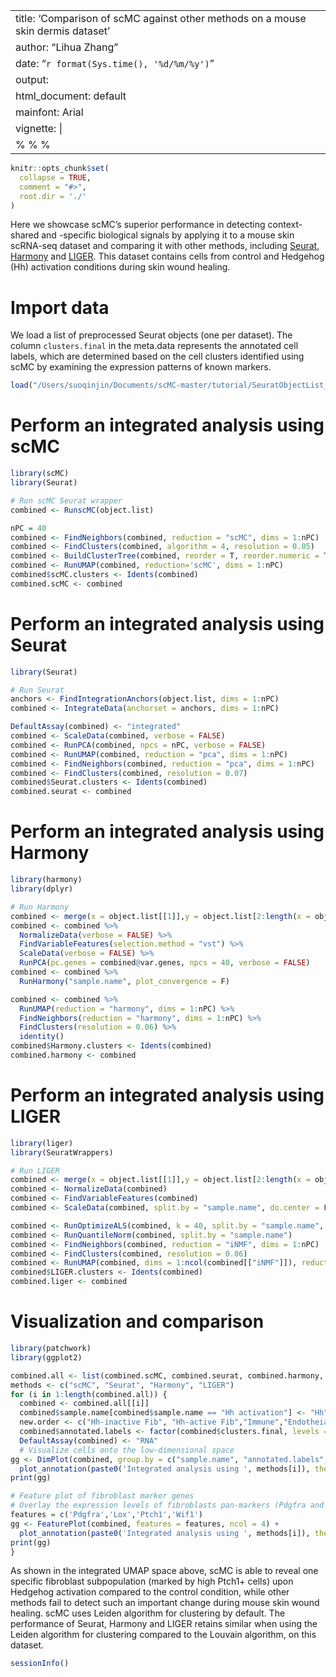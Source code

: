 
---
title: 'Comparison of scMC against other methods on a mouse skin dermis dataset'
author: "Lihua Zhang"
date: "`r format(Sys.time(), '%d/%m/%y')`"
output:
  html_document: default
mainfont: Arial
vignette: |
  %\VignetteIndexEntry{Integrating and comparing multiple single cell genomic datasets using scMC} %\VignetteEngine{knitr::rmarkdown} %\VignetteEncoding{UTF-8}
---

```r
knitr::opts_chunk$set(
  collapse = TRUE,
  comment = "#>",
  root.dir = './'
)
```

Here we showcase scMC’s superior performance in detecting context-shared and -specific biological signals by applying it to a mouse skin scRNA-seq dataset and comparing it with other methods, including [Seurat](https://satijalab.org/seurat/v3.2/immune_alignment.html), [Harmony](http://htmlpreview.github.io/?https://github.com/immunogenomics/harmony/blob/master/docs/SeuratV3.html) and [LIGER](https://htmlpreview.github.io/?https://github.com/satijalab/seurat.wrappers/blob/master/docs/liger.html). This dataset contains cells from control and Hedgehog (Hh) activation conditions during skin wound healing.

# Import data
We load a list of preprocessed Seurat objects (one per dataset). The column `clusters.final` in the meta.data represents the annotated cell labels, which are determined based on the cell clusters identified using scMC by examining the expression patterns of known markers. 
```r
load("/Users/suoqinjin/Documents/scMC-master/tutorial/SeuratObjectList_benchmark_dermis.RData")
```

# Perform an integrated analysis using scMC
```r
library(scMC)
library(Seurat)

# Run scMC Seurat wrapper
combined <- RunscMC(object.list)

nPC = 40
combined <- FindNeighbors(combined, reduction = "scMC", dims = 1:nPC)
combined <- FindClusters(combined, algorithm = 4, resolution = 0.05)
combined <- BuildClusterTree(combined, reorder = T, reorder.numeric = T, verbose = F)
combined <- RunUMAP(combined, reduction='scMC', dims = 1:nPC)
combined$scMC.clusters <- Idents(combined)
combined.scMC <- combined
```

# Perform an integrated analysis using Seurat
```r
library(Seurat)

# Run Seurat
anchors <- FindIntegrationAnchors(object.list, dims = 1:nPC)
combined <- IntegrateData(anchorset = anchors, dims = 1:nPC)

DefaultAssay(combined) <- "integrated"
combined <- ScaleData(combined, verbose = FALSE)
combined <- RunPCA(combined, npcs = nPC, verbose = FALSE)
combined <- RunUMAP(combined, reduction = "pca", dims = 1:nPC)
combined <- FindNeighbors(combined, reduction = "pca", dims = 1:nPC)
combined <- FindClusters(combined, resolution = 0.07)
combined$Seurat.clusters <- Idents(combined)
combined.seurat <- combined
```


# Perform an integrated analysis using Harmony
```r
library(harmony)
library(dplyr)

# Run Harmony
combined <- merge(x = object.list[[1]],y = object.list[2:length(x = object.list)])
combined <- combined %>%
  NormalizeData(verbose = FALSE) %>%
  FindVariableFeatures(selection.method = "vst") %>% 
  ScaleData(verbose = FALSE) %>% 
  RunPCA(pc.genes = combined@var.genes, npcs = 40, verbose = FALSE)
combined <- combined %>% 
  RunHarmony("sample.name", plot_convergence = F)

combined <- combined %>% 
  RunUMAP(reduction = "harmony", dims = 1:nPC) %>% 
  FindNeighbors(reduction = "harmony", dims = 1:nPC) %>% 
  FindClusters(resolution = 0.06) %>% 
  identity()
combined$Harmony.clusters <- Idents(combined)
combined.harmony <- combined
```

# Perform an integrated analysis using LIGER
```r
library(liger)
library(SeuratWrappers)

# Run LIGER
combined <- merge(x = object.list[[1]],y = object.list[2:length(x = object.list)])
combined <- NormalizeData(combined)
combined <- FindVariableFeatures(combined)
combined <- ScaleData(combined, split.by = "sample.name", do.center = FALSE)

combined <- RunOptimizeALS(combined, k = 40, split.by = "sample.name", verbose = FALSE)
combined <- RunQuantileNorm(combined, split.by = "sample.name")
combined <- FindNeighbors(combined, reduction = "iNMF", dims = 1:nPC)
combined <- FindClusters(combined, resolution = 0.06)
combined <- RunUMAP(combined, dims = 1:ncol(combined[["iNMF"]]), reduction = "iNMF")
combined$LIGER.clusters <- Idents(combined)
combined.liger <- combined
```

# Visualization and comparison
```r
library(patchwork)
library(ggplot2)

combined.all <- list(combined.scMC, combined.seurat, combined.harmony, combined.liger)
methods <- c("scMC", "Seurat", "Harmony", "LIGER")
for (i in 1:length(combined.all)) {
  combined <- combined.all[[i]]
  combined$sample.name[combined$sample.name == "Hh activation"] <- "Hh"
  new.order <- c("Hh-inactive Fib", "Hh-active Fib","Immune","Endotheial", "Muscle", "Schwann")
  combined$annotated.labels <- factor(combined$clusters.final, levels = new.order)
  DefaultAssay(combined) <- "RNA"
  # Visualize cells onto the low-dimensional space
gg <- DimPlot(combined, group.by = c("sample.name", "annotated.labels",paste0(methods[i], ".clusters")),pt.size = 0.0001, ncol = 3)  +
  plot_annotation(paste0('Integrated analysis using ', methods[i]), theme = theme(plot.title = element_text(size = 16, hjust = 0.5, face = "bold", color="red"))) & NoAxes()
print(gg)

# Feature plot of fibroblast marker genes
# Overlay the expression levels of fibroblasts pan-markers (Pdgfra and Lox) and Hh-active fibroblast markers (Ptch1 and Wif1) onto the UMAP space
features = c('Pdgfra','Lox','Ptch1','Wif1')
gg <- FeaturePlot(combined, features = features, ncol = 4) +
  plot_annotation(paste0('Integrated analysis using ', methods[i]), theme = theme(plot.title = element_text(size = 16, hjust = 0.5, face = "bold", color="red"))) & NoAxes()
print(gg)
}

```

As shown in the integrated UMAP space above, scMC is able to reveal one specific fibroblast subpopulation (marked by high Ptch1+ cells) upon Hedgehog activation compared to the control condition, while other methods fail to detect such an important change during mouse skin wound healing. scMC uses Leiden algorithm for clustering by default. The performance of Seurat, Harmony and LIGER retains similar when using the Leiden algorithm for clustering compared to the Louvain algorithm, on this dataset. 
 

```r
sessionInfo()
```




